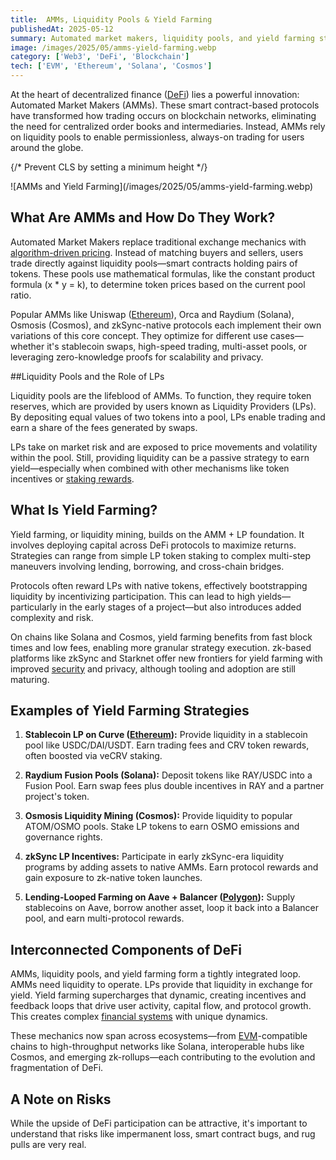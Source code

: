 ```yaml
---
title:  AMMs, Liquidity Pools & Yield Farming  
publishedAt: 2025-05-12
summary: Automated market makers, liquidity pools, and yield farming strategies across major blockchains
image: /images/2025/05/amms-yield-farming.webp
category: ['Web3', 'DeFi', 'Blockchain']
tech: ['EVM', 'Ethereum', 'Solana', 'Cosmos']
---
```


At the heart of decentralized finance ([DeFi](/web3)) lies a powerful innovation: Automated Market Makers (AMMs). These smart contract-based protocols have transformed how trading occurs on blockchain networks, eliminating the need for centralized order books and intermediaries. Instead, AMMs rely on liquidity pools to enable permissionless, always-on trading for users around the globe.

{/* Prevent CLS by setting a minimum height */}
<div style={{ minHeight: '300px' }}>
![AMMs and Yield Farming](/images/2025/05/amms-yield-farming.webp)
</div>

## What Are AMMs and How Do They Work?

Automated Market Makers replace traditional exchange mechanics with [algorithm-driven pricing](/backend). Instead of matching buyers and sellers, users trade directly against liquidity pools—smart contracts holding pairs of tokens. These pools use mathematical formulas, like the constant product formula (x \* y = k), to determine token prices based on the current pool ratio.

Popular AMMs like Uniswap ([Ethereum](/tech/ethereum)), Orca and Raydium (Solana), Osmosis (Cosmos), and zkSync-native protocols each implement their own variations of this core concept. They optimize for different use cases—whether it's stablecoin swaps, high-speed trading, multi-asset pools, or leveraging zero-knowledge proofs for scalability and privacy.

##Liquidity Pools and the Role of LPs

Liquidity pools are the lifeblood of AMMs. To function, they require token reserves, which are provided by users known as Liquidity Providers (LPs). By depositing equal values of two tokens into a pool, LPs enable trading and earn a share of the fees generated by swaps.

LPs take on market risk and are exposed to price movements and volatility within the pool. Still, providing liquidity can be a passive strategy to earn yield—especially when combined with other mechanisms like token incentives or [staking rewards](/tech).

## What Is Yield Farming?

Yield farming, or liquidity mining, builds on the AMM + LP foundation. It involves deploying capital across DeFi protocols to maximize returns. Strategies can range from simple LP token staking to complex multi-step maneuvers involving lending, borrowing, and cross-chain bridges.

Protocols often reward LPs with native tokens, effectively bootstrapping liquidity by incentivizing participation. This can lead to high yields—particularly in the early stages of a project—but also introduces added complexity and risk.

On chains like Solana and Cosmos, yield farming benefits from fast block times and low fees, enabling more granular strategy execution. zk-based platforms like zkSync and Starknet offer new frontiers for yield farming with improved [security](/fullstack) and privacy, although tooling and adoption are still maturing.

## Examples of Yield Farming Strategies

1. **Stablecoin LP on Curve ([Ethereum](/tech/ethereum)):** Provide liquidity in a stablecoin pool like USDC/DAI/USDT. Earn trading fees and CRV token rewards, often boosted via veCRV staking.

2. **Raydium Fusion Pools (Solana):** Deposit tokens like RAY/USDC into a Fusion Pool. Earn swap fees plus double incentives in RAY and a partner project's token.

3. **Osmosis Liquidity Mining (Cosmos):** Provide liquidity to popular ATOM/OSMO pools. Stake LP tokens to earn OSMO emissions and governance rights.

4. **zkSync LP Incentives:** Participate in early zkSync-era liquidity programs by adding assets to native AMMs. Earn protocol rewards and gain exposure to zk-native token launches.

5. **Lending-Looped Farming on Aave + Balancer ([Polygon](/tech/polygon)):** Supply stablecoins on Aave, borrow another asset, loop it back into a Balancer pool, and earn multi-protocol rewards.

## Interconnected Components of DeFi

AMMs, liquidity pools, and yield farming form a tightly integrated loop. AMMs need liquidity to operate. LPs provide that liquidity in exchange for yield. Yield farming supercharges that dynamic, creating incentives and feedback loops that drive user activity, capital flow, and protocol growth. This creates complex [financial systems](/lead) with unique dynamics.

These mechanics now span across ecosystems—from [EVM](/tech/evm)-compatible chains to high-throughput networks like Solana, interoperable hubs like Cosmos, and emerging zk-rollups—each contributing to the evolution and fragmentation of DeFi.

## A Note on Risks

While the upside of DeFi participation can be attractive, it's important to understand that risks like impermanent loss, smart contract bugs, and rug pulls are very real.
